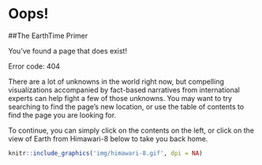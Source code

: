 # Oops!

##The EarthTime Primer

You've found a page that does exist!

Error code: 404

There are a lot of unknowns in the world right now, but compelling visualizations accompanied by fact-based narratives from international experts can help fight a few of those unknowns. You may want to try searching to find the page's new location, or use the table of contents to find the page you are looking for.

To continue, you can simply click on the contents on the left,  or click on the view of Earth from Himawari-8 below to take you back home.


```r
knitr::include_graphics('img/himawari-8.gif', dpi = NA)
```